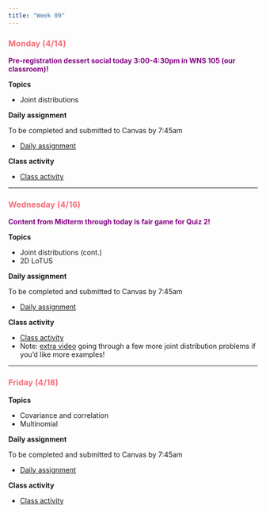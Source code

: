 ```yaml
---
title: "Week 09"
---
```


::: {style="color: #F66D7A"}
### Monday (4/14)
:::

::: {style="color: purple"}
**Pre-registration dessert social today 3:00-4:30pm in WNS 105 (our classroom)!**
:::

**Topics**

-   Joint distributions

**Daily assignment**

To be completed and submitted to Canvas by 7:45am

-   [Daily assignment](daily/DA_22.pdf)

**Class activity**

-   [Class activity](class/CA_22.pdf)

------------------------------------------------------------------------

::: {style="color: #F66D7A"}
### Wednesday (4/16)
:::

::: {style="color: purple"}
**Content from Midterm through today is fair game for Quiz 2!**
:::

**Topics**

-   Joint distributions (cont.)
-   2D LoTUS

**Daily assignment**

To be completed and submitted to Canvas by 7:45am

-   [Daily assignment](daily/DA_23.pdf)

**Class activity**

-   [Class activity](class/CA_23.pdf)
-   Note: [extra video](https://expl.ai/JUQYMQU) going through a few more joint distribution problems if you'd like more examples!

------------------------------------------------------------------------

::: {style="color: #F66D7A"}
### Friday (4/18)
:::

**Topics**

-   Covariance and correlation
-   Multinomial

**Daily assignment**

To be completed and submitted to Canvas by 7:45am

-   [Daily assignment](daily/DA_24.pdf)

**Class activity**

-   [Class activity](class/CA_24.pdf)
